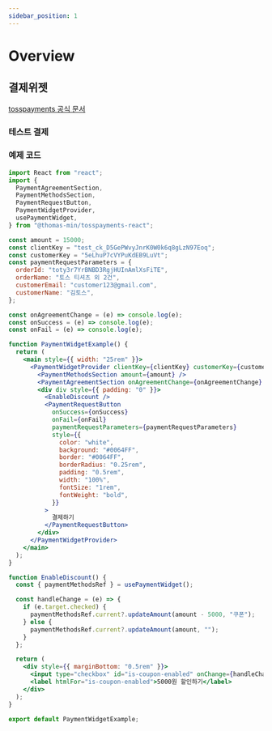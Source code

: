 ```yaml
---
sidebar_position: 1
---
```


# Overview

## 결제위젯

[tosspayments 공식 문서](https://docs.tosspayments.com/reference/widget-sdk#결제위젯-javascript-sdk)

### 테스트 결제


<PaymentWidgetExample />

### 예제 코드

```jsx
import React from "react";
import {
  PaymentAgreementSection,
  PaymentMethodsSection,
  PaymentRequestButton,
  PaymentWidgetProvider,
  usePaymentWidget,
} from "@thomas-min/tosspayments-react";

const amount = 15000;
const clientKey = "test_ck_D5GePWvyJnrK0W0k6q8gLzN97Eoq";
const customerKey = "5eLhuP7cVYPuKdEB9LuVt";
const paymentRequestParameters = {
  orderId: "toty3r7YrBNBD3RgjHUInAmlXsFiTE",
  orderName: "토스 티셔츠 외 2건",
  customerEmail: "customer123@gmail.com",
  customerName: "김토스",
};

const onAgreementChange = (e) => console.log(e);
const onSuccess = (e) => console.log(e);
const onFail = (e) => console.log(e);

function PaymentWidgetExample() {
  return (
    <main style={{ width: "25rem" }}>
      <PaymentWidgetProvider clientKey={clientKey} customerKey={customerKey}>
        <PaymentMethodsSection amount={amount} />
        <PaymentAgreementSection onAgreementChange={onAgreementChange} />
        <div div style={{ padding: "0" }}>
          <EnableDiscount />
          <PaymentRequestButton
            onSuccess={onSuccess}
            onFail={onFail}
            paymentRequestParameters={paymentRequestParameters}
            style={{
              color: "white",
              background: "#0064FF",
              border: "#0064FF",
              borderRadius: "0.25rem",
              padding: "0.5rem",
              width: "100%",
              fontSize: "1rem",
              fontWeight: "bold",
            }}
          >
            결제하기
          </PaymentRequestButton>
        </div>
      </PaymentWidgetProvider>
    </main>
  );
}

function EnableDiscount() {
  const { paymentMethodsRef } = usePaymentWidget();

  const handleChange = (e) => {
    if (e.target.checked) {
      paymentMethodsRef.current?.updateAmount(amount - 5000, "쿠폰");
    } else {
      paymentMethodsRef.current?.updateAmount(amount, "");
    }
  };

  return (
    <div style={{ marginBottom: "0.5rem" }}>
      <input type="checkbox" id="is-coupon-enabled" onChange={handleChange} />
      <label htmlFor="is-coupon-enabled">5000원 할인하기</label>
    </div>
  );
}

export default PaymentWidgetExample;
```
